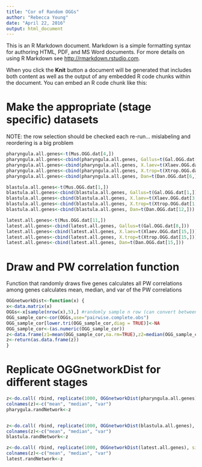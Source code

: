 ```yaml
---
title: "Cor of Random OGGs"
author: "Rebecca Young"
date: "April 22, 2016"
output: html_document
---
```


This is an R Markdown document. Markdown is a simple formatting syntax for authoring HTML, PDF, and MS Word documents. For more details on using R Markdown see <http://rmarkdown.rstudio.com>.

When you click the **Knit** button a document will be generated that includes both content as well as the output of any embedded R code chunks within the document. You can embed an R code chunk like this:

Make the appropriate (stage specific) datasets
===============================
NOTE: the row selection should be checked each re-run... mislabeling and reordering is a big problem
```r
pharyngula.all.genes<-t(Mus.OGG.dat[4,])
pharyngula.all.genes<-cbind(pharyngula.all.genes, Gallus=t(Gal.OGG.dat[8,]))
pharyngula.all.genes<-cbind(pharyngula.all.genes, X.laev=t(Xlaev.OGG.dat[10,]))
pharyngula.all.genes<-cbind(pharyngula.all.genes, X.trop=t(Xtrop.OGG.dat[9,]))
pharyngula.all.genes<-cbind(pharyngula.all.genes, Dan=t(Dan.OGG.dat[6,]))

blastula.all.genes<-t(Mus.OGG.dat[1,])
blastula.all.genes<-cbind(blastula.all.genes, Gallus=t(Gal.OGG.dat[1,]))
blastula.all.genes<-cbind(blastula.all.genes, X.laev=t(Xlaev.OGG.dat[3,]))
blastula.all.genes<-cbind(blastula.all.genes, X.trop=t(Xtrop.OGG.dat[1,]))
blastula.all.genes<-cbind(blastula.all.genes, Dan=t(Dan.OGG.dat[12,]))

latest.all.genes<-t(Mus.OGG.dat[11,])
latest.all.genes<-cbind(latest.all.genes, Gallus=t(Gal.OGG.dat[8,]))
latest.all.genes<-cbind(latest.all.genes, X.laev=t(Xlaev.OGG.dat[15,]))
latest.all.genes<-cbind(latest.all.genes, X.trop=t(Xtrop.OGG.dat[15,]))
latest.all.genes<-cbind(latest.all.genes, Dan=t(Dan.OGG.dat[15,]))
````

Draw and PW correlation function
========================================
Function that randomly draws five genes
calculates all PW correlations among genes
calculates mean, median, and var of the PW correlations

```r
OGGnetworkDist<-function(x) {
x<-data.matrix(x)
OGGs<-x[sample(nrow(x),5),] #randomly sample n row (can convert between columns & rows)
OGG_sample_cor<-cor(OGGs,use="pairwise.complete.obs")
OGG_sample_cor[lower.tri(OGG_sample_cor,diag = TRUE)]<-NA
OGG_sample_cor<-(as.numeric(OGG_sample_cor))
z<-data.frame(z1=mean(OGG_sample_cor,na.rm=TRUE),z2=median(OGG_sample_cor,na.rm=TRUE), z3=var(OGG_sample_cor,na.rm=TRUE))
z<-return(as.data.frame(z))
}
````


Replicate OGGnetworkDist for different stages
========================================


```r
z<-do.call( rbind, replicate(1000, OGGnetworkDist(pharyngula.all.genes), simplify=FALSE ) )
colnames(z)<-c("mean", "median", "var")
pharygula.randNetwork<-z


z<-do.call( rbind, replicate(1000, OGGnetworkDist(blastula.all.genes), simplify=FALSE ) )
colnames(z)<-c("mean", "median", "var")
blastula.randNetwork<-z

z<-do.call( rbind, replicate(1000, OGGnetworkDist(latest.all.genes), simplify=FALSE ) )
colnames(z)<-c("mean", "median", "var")
latest.randNetwork<-z
```


